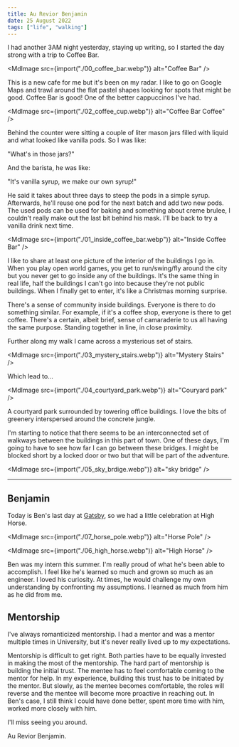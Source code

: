 ```yaml
---
title: Au Revior Benjamin
date: 25 August 2022
tags: ["life", "walking"]
---
```



I had another 3AM night yesterday, staying up writing, so I started the
day strong with a trip to Coffee Bar.

<MdImage src={import("./00_coffee_bar.webp")} alt="Coffee Bar" />

This is a new cafe for me but it's been on my radar.
I like to go on Google Maps and trawl around the flat pastel shapes looking for
spots that might be good.
Coffee Bar is good!
One of the better cappuccinos I've had.

<MdImage src={import("./02_coffee_cup.webp")} alt="Coffee Bar Coffee" />

Behind the counter were sitting a couple of liter mason jars filled with liquid and what looked like vanilla pods.
So I was like:

"What's in those jars?"

And the barista, he was like:

"It's vanilla syrup, we make our own syrup!"

He said it takes about three days to steep the pods in a simple syrup.
Afterwards, he'll reuse one pod for the next batch and add two new pods.
The used pods can be used for baking and something about creme brulee,
I couldn't really make out the last bit behind his mask.
I'll be back to try a vanilla drink next time.

<MdImage src={import("./01_inside_coffee_bar.webp")} alt="Inside Coffee Bar" />

I like to share at least one picture of the interior of the buildings I go in.
When you play open world games, you get to run/swing/fly around the city but you never get to go inside any of the buildings.
It's the same thing in real life, half the buildings I can't go into because they're not public buildings.
When I finally get to enter, it's like a Christmas morning surprise.

There's a sense of community inside buildings.
Everyone is there to do something similar.
For example, if it's a coffee shop, everyone is there to get coffee.
There's a certain, albeit brief, sense of camaraderie to us all having the same purpose.
Standing together in line, in close proximity.

Further along my walk I came across a mysterious set of stairs.

<MdImage src={import("./03_mystery_stairs.webp")} alt="Mystery Stairs" />

Which lead to...

<MdImage src={import("./04_courtyard_park.webp")} alt="Couryard park" />

A courtyard park surrounded by towering office buildings.
I love the bits of greenery interspersed around the concrete jungle.

I'm starting to notice that there seems to be an interconnected set of walkways between the buildings in this part of town.
One of these days, I'm going to have to see how far I can go between these bridges.
I might be blocked short by a locked door or two but that will be part of the adventure.

<MdImage src={import("./05_sky_brdige.webp")} alt="sky bridge" />

---

## Benjamin

Today is Ben's last day at [Gatsby](https://gatsby.events), so we had a little celebration at High Horse.

<MdImage src={import("./07_horse_pole.webp")} alt="Horse Pole" />

<MdImage src={import("./06_high_horse.webp")} alt="High Horse" />

Ben was my intern this summer.
I'm really proud of what he's been able to accomplish.
I feel like he's learned so much and grown so much as an engineer.
I loved his curiosity.
At times, he would challenge my own understanding by confronting my assumptions.
I learned as much from him as he did from me.

## Mentorship

I've always romanticized mentorship.
I had a mentor and was a mentor multiple times in University,
but it's never really lived up to my expectations.

Mentorship is difficult to get right.
Both parties have to be equally invested in making the most of the mentorship.
The hard part of mentorship is building the initial trust.
The mentee has to feel comfortable coming to the mentor for help.
In my experience, building this trust has to be initiated by the mentor.
But slowly, as the mentee becomes comfortable, the roles will reverse and the mentee will become more proactive in reaching out.
In Ben's case, I still think I could have done better, spent more time with him, worked more closely with him.

I'll miss seeing you around.

Au Revior Benjamin.

<YouTube
  src="https://www.youtube.com/embed/GwJ9Itk2oMQ"
  title="YouTube video player"
  frameborder="0"
  allow="accelerometer; autoplay; clipboard-write; encrypted-media; gyroscope; picture-in-picture"
  allowfullscreen
/>
